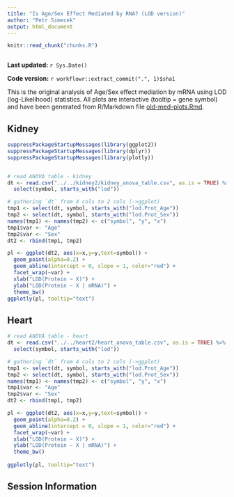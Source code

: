 ```yaml
---
title: "Is Age/Sex Effect Mediated by RNA? (LOD version)"
author: "Petr Simecek"
output: html_document
---
```


```r
knitr::read_chunk("chunks.R")
```

```r
```

**Last updated:** `r Sys.Date()`

**Code version:** `r workflowr::extract_commit(".", 1)$sha1`

This is the original analysis of Age/Sex effect mediation by mRNA using LOD (log-Likelihood) statistics. All plots are interactive (tooltip = gene symbol) and have been generated from R/Markdown file [old-med-plots.Rmd](https://github.com/simecek/TheAgingProteome/blob/master/analysis/old-med-plots.Rmd).

## Kidney

```r
suppressPackageStartupMessages(library(ggplot2))
suppressPackageStartupMessages(library(dplyr))
suppressPackageStartupMessages(library(plotly))


# read ANOVA table - kidney
dt <- read.csv("../../kidney2/kidney_anova_table.csv", as.is = TRUE) %>%
  select(symbol, starts_with("lod"))

# gathering `dt` from 4 cols to 2 cols (->ggplot)
tmp1 <- select(dt, symbol, starts_with("lod.Prot_Age"))
tmp2 <- select(dt, symbol, starts_with("lod.Prot_Sex"))
names(tmp1) <- names(tmp2) <- c("symbol", "y", "x")
tmp1$var <- "Age"
tmp2$var <- "Sex"
dt2 <- rbind(tmp1, tmp2)

pl <- ggplot(dt2, aes(x=x,y=y,text=symbol)) +
  geom_point(alpha=0.2) + 
  geom_abline(intercept = 0, slope = 1, color="red") +
  facet_wrap(~var) +
  xlab("LOD(Protein ~ X)") +
  ylab("LOD(Protein ~ X | mRNA)") +
  theme_bw()
ggplotly(pl, tooltip="text")
```

## Heart

```r

# read ANOVA table - heart
dt <- read.csv("../../heart2/heart_anova_table.csv", as.is = TRUE) %>%
  select(symbol, starts_with("lod"))

# gathering `dt` from 4 cols to 2 cols (->ggplot)
tmp1 <- select(dt, symbol, starts_with("lod.Prot_Age"))
tmp2 <- select(dt, symbol, starts_with("lod.Prot_Sex"))
names(tmp1) <- names(tmp2) <- c("symbol", "y", "x")
tmp1$var <- "Age"
tmp2$var <- "Sex"
dt2 <- rbind(tmp1, tmp2)

pl <- ggplot(dt2, aes(x=x,y=y,text=symbol)) +
  geom_point(alpha=0.2) + 
  geom_abline(intercept = 0, slope = 1, color="red") +
  facet_wrap(~var) +
  xlab("LOD(Protein ~ X)") +
  ylab("LOD(Protein ~ X | mRNA)") +
  theme_bw()
  
ggplotly(pl, tooltip="text")
```


## Session Information

```r
```
